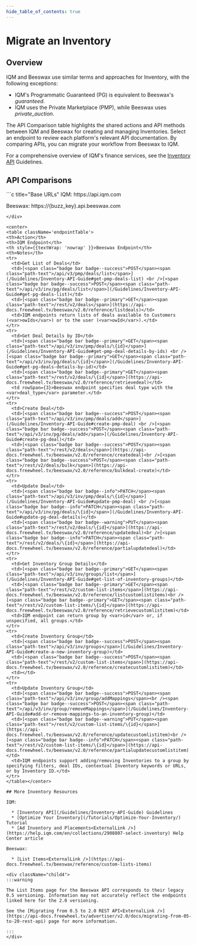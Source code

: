 ```yaml
---
hide_table_of_contents: true
---
```



# Migrate an Inventory

## Overview

IQM and Beeswax use similar terms and approaches for Inventory, with the following exceptions:

  * IQM's Programmatic Guaranteed (PG) is equivalent to Beeswax's <var>guaranteed</var>.
  * IQM uses the Private Marketplace (PMP), while Beeswax uses <var>private_auction</var>.

The API Comparison table highlights the shared actions and API methods between IQM and Beeswax for creating and managing Inventories. Select an endpoint to review each platform's relevant API documentation. By comparing APIs, you can migrate your workflow from Beeswax to IQM. 

For a comprehensive overview of IQM's finance services, see the [Inventory API](/Guidelines/Inventory-API-Guide) Guidelines.

## API Comparisons

<div class="smallTable">
```c title="Base URLs"
  IQM: https://api.iqm.com
  
  Beeswax: https://{buzz_key}.api.beeswax.com
```
</div>

<center>
<table className='endpointTable'>
<th>Action</th>
<th>IQM Endpoint</th>
<th style={{textWrap: 'nowrap' }}>Beeswax Endpoint</th>
<th>Notes</th>
<tr>
  <td>Get List of Deals</td>
  <td>[<span class="badge bar badge--success">POST</span><span class="path-text">/api/v3/pmp/deals/list</span>](/Guidelines/Inventory-API-Guide#get-pmp-deals-list) <br />[<span class="badge bar badge--success">POST</span><span class="path-text">/api/v3/inv/pg/deals/list</span>](/Guidelines/Inventory-API-Guide#get-pg-deals-list)</td>
  <td>[<span class="badge bar badge--primary">GET</span><span class="path-text">/rest/v2/deals</span>](https://api-docs.freewheel.tv/beeswax/v2.0/reference/listdeals)</td>
  <td>IQM endpoints return lists of deals available to Customers (<var>owIds</var>) or to the user (<var>owId</var>).</td>
</tr>
<tr>
  <td>Get Deal Details by ID</td>
  <td>[<span class="badge bar badge--primary">GET</span><span class="path-text">/api/v3/inv/pmp/deals/\{id}</span>](/Guidelines/Inventory-API-Guide#get-pmp-deal-details-by-ids) <br />[<span class="badge bar badge--primary">GET</span><span class="path-text">/api/v3/inv/pg/deals/\{id}</span>](/Guidelines/Inventory-API-Guide#get-pg-deals-details-by-id)</td>
  <td>[<span class="badge bar badge--primary">GET</span><span class="path-text">/rest/v2/deals/\{id}</span>](https://api-docs.freewheel.tv/beeswax/v2.0/reference/retrievedeal)</td>
  <td rowSpan={3}>Beeswax endpoint specifies deal type with the <var>deal_type</var> parameter.</td>
</tr>
<tr>
  <td>Create Deal</td>
  <td>[<span class="badge bar badge--success">POST</span><span class="path-text">/api/v3/inv/pmp/deals/add</span>](/Guidelines/Inventory-API-Guide#create-pmp-deal) <br />[<span class="badge bar badge--success">POST</span><span class="path-text">/api/v3/inv/pg/deals/add</span>](/Guidelines/Inventory-API-Guide#create-pg-deal)</td>
  <td>[<span class="badge bar badge--success">POST</span><span class="path-text">/rest/v2/deals</span>](https://api-docs.freewheel.tv/beeswax/v2.0/reference/createdeal)<br />[<span class="badge bar badge--success">POST</span><span class="path-text">/rest/v2/deals/bulk</span>](https://api-docs.freewheel.tv/beeswax/v2.0/reference/bulkdeal-create)</td>
</tr>
<tr>
  <td>Update Deal</td>
  <td>[<span class="badge bar badge--info">PATCH</span><span class="path-text">/api/v3/inv/pmp/deals/\{id}</span>](/Guidelines/Inventory-API-Guide#update-pmp-deal) <br />[<span class="badge bar badge--info">PATCH</span><span class="path-text">/api/v3/inv/pg/deals/\{id}</span>](/Guidelines/Inventory-API-Guide#update-pg-deal-details)</td>
  <td>[<span class="badge bar badge--warning">PUT</span><span class="path-text">/rest/v2/deals/\{id}</span>](https://api-docs.freewheel.tv/beeswax/v2.0/reference/updatedeal)<br />[<span class="badge bar badge--info">PATCH</span><span class="path-text">/rest/v2/deals/\{id}</span>](https://api-docs.freewheel.tv/beeswax/v2.0/reference/partialupdatedeal)</td>
</tr>
<tr>
  <td>Get Inventory Group Details</td>
  <td>[<span class="badge bar badge--primary">GET</span><span class="path-text">/api/v3/inv/groups/list</span>](/Guidelines/Inventory-API-Guide#get-list-of-inventory-groups)</td>
  <td>[<span class="badge bar badge--primary">GET</span><span class="path-text">/rest/v2/custom-list-items</span>](https://api-docs.freewheel.tv/beeswax/v2.0/reference/listcustomlistitems)<br />[<span class="badge bar badge--primary">GET</span><span class="path-text">/rest/v2/custom-list-items/\{id}</span>](https://api-docs.freewheel.tv/beeswax/v2.0/reference/retrievecustomlistitem)</td>
  <td>IQM endpoint can return group by <var>id</var> or, if unspecified, all groups.</td>
</tr>
<tr>
  <td>Create Inventory Group</td>
  <td>[<span class="badge bar badge--success">POST</span><span class="path-text">/api/v3/inv/groups</span>](/Guidelines/Inventory-API-Guide#create-a-new-inventory-group)</td>
  <td>[<span class="badge bar badge--success">POST</span><span class="path-text">/rest/v2/custom-list-items</span>](https://api-docs.freewheel.tv/beeswax/v2.0/reference/createcustomlistitem)</td>
  <td></td>
</tr>
<tr>
  <td>Update Inventory Group</td>
  <td>[<span class="badge bar badge--success">POST</span><span class="path-text">/api/v3/inv/group/addMappings</span><br /><span class="badge bar badge--success">POST</span><span class="path-text">/api/v3/inv/group/removeMappings</span>](/Guidelines/Inventory-API-Guide#add-or-remove-mappings-to-an-inventory-group)</td>
  <td>[<span class="badge bar badge--warning">PUT</span><span class="path-text">/rest/v2/custom-list-items/\{id}</span>](https://api-docs.freewheel.tv/beeswax/v2.0/reference/updatecustomlistitem)<br />[<span class="badge bar badge--info">PATCH</span><span class="path-text">/rest/v2/custom-list-items/\{id}</span>](https://api-docs.freewheel.tv/beeswax/v2.0/reference/partialupdatecustomlistitem)</td>
  <td>IQM endpoints support adding/removing Inventories to a group by specifying filters, deal IDs, contextual Inventory keywords or URLs, or by Inventory ID.</td>
</tr>
</table></center>

## More Inventory Resources 

IQM:

  * [Inventory API](/Guidelines/Inventory-API-Guide) Guidelines
  * [Optimize Your Inventory](/Tutorials/Optimize-Your-Inventory/) Tutorial
  * [Ad Inventory and Placements<ExternalLink />](https://help.iqm.com/en/collections/2908807-select-inventory) Help Center article

Beeswax: 

  * [List Items<ExternalLink />](https://api-docs.freewheel.tv/beeswax/reference/custom-lists-items)

<div className="child4">
:::warning

The List Items page for the Beeswax API corresponds to their legacy 0.5 versioning. Information may not accurately reflect the endpoints linked here for the 2.0 versioning. 

See the [Migrating from 0.5 to 2.0 REST API<ExternalLink />](https://api-docs.freewheel.tv/advertiser/v2.0/docs/migrating-from-05-to-20-rest-api) page for more information. 

:::
</div>